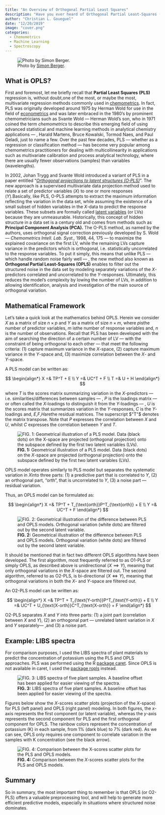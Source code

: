 ```yaml
---
title: "An Overview of Orthogonal Partial Least Squares"
description: "Have you ever heard of Orthogonal Partial Least-Squares (OPLS)? This article aims to give you a clear and concise overview of OPLS and its advantages in the development of more efficient predictive models."
author: "Christian L. Goueguel"
date: "12/20/2019"
image: "cover.png"
categories:
  - Chemometrics
  - Machine Learning
  - Spectroscopy
---
```


::: justified
![Photo by [Simon Berger](https://unsplash.com/photos/landscape-photography-of-mountains-twukN12EN7c?utm_content=creditShareLink&utm_medium=referral&utm_source=unsplash).](cover.png){fig-align="center"}

## What is OPLS?

First and foremost, let me briefly recall that **Partial Least Squares (PLS)** regression is, without doubt,one of the most, or maybe the most, multivariate regression methods commonly used in [chemometrics](https://en.wikipedia.org/wiki/Chemometrics). In fact, PLS was originally developed around 1975 by Herman Wold for use in the field of [econometrics](https://en.wikipedia.org/wiki/Econometrics) and was later embraced in the 1980’s by prominent chemometricians such as Svante Wold — Herman Wold’s son, who in 1971 coined the term *chemometrics* to describe this emerging field of using advanced statistical and machine learning methods in analytical chemistry applications — , Harald Martens, Bruce Kowalski, Tormod Naes, and Paul Geladi, just to name a few. Over the past few decades, PLS — whether as a regression or classification method — has become very popular among chemometrics practitioners for dealing with multicollinearity in applications such as multivariate calibration and process analytical technology, where there are usually fewer observations (samples) than variables (wavelengths).

In 2002, Johan Trygg and Svante Wold introduced a variant of PLS in a paper entitled “[*Orthogonal projections to latent structures (O‐PLS)*](https://onlinelibrary.wiley.com/doi/abs/10.1002/cem.695)”. The new approach is a supervised multivariate data projection method used to relate a set of predictor variables $(X)$ to one or more responses $(Y)$.Basically, like PLS, O-PLS attempts to extract the maximum information reflecting the variation in the data set, while assuming the existence of a small subset of hidden variables in the $X$-data to predict the response variables. These subsets are formally called [latent variables](https://methods.sagepub.com/reference/encyc-of-research-design/n213.xml) (or LVs) because they are unmeasurable. Historically, this concept of hidden structure in a data set is a century old and comes from methods such as **Principal Component Analysis (PCA).** The O-PLS method, as named by the authors, uses orthogonal signal correction previously developed by S. Wold *— Chemometrics Intell. Lab. Syst.,* 1998, 44*,* 175 — to maximize the explained covariance on the first LV, while the remaining LVs capture variance in the predictors which is orthogonal, i.e. statistically uncorrelated to the response variables. To put it simply, this means that unlike PLS — which handle random noise fairly well — , the new method also known as **Orthogonal Partial Least-Squares (OPLS)** enables to filter out the structured noise in the data set by modeling separately variations of the $X$-predictors correlated and uncorrelated to the $Y$-responses. Ultimately, this reduces the model’s complexity by lowing the number of LVs, in addition to allowing identification, analysis and investigation of the main source of orthogonal variation.

## **Mathematical Framework**

Let’s take a quick look at the mathematics behind OPLS. Herein we consider $X$ as a matrix of size $n \times p$ and $Y$ as a matrix of size $n\times m$, where $p$isthe number of predictor variables, $m$ isthe number of response variables and, $n$ is the number of observations. Recall that PLS has been developed with the aim of searching the direction of a certain number of LV — with the constraint of being orthogonal to each other — that meet the following criteria: (1) capture maximum variance in the $X$-space, (2) capture maximum variance in the $Y$-space and, (3) maximize correlation between the $X$- and $Y$-space.

A PLS model can be written as:

$$
\begin{align*}
X =& TP^T + E \\
Y =& UC^T + F \\
T =& U + H
\end{align*}
$$

where $T$ is the scores matrix summarizing variation in the $X$-predictors — i.e. similarities/differences between samples — , $P$ is the loadings matrix — or often called the $X$‐loadings to distinguish it from the $Y$‐loadings — , $U$ is the scores matrix that summarizes variation in the $Y$-responses, $C$ is the $Y$‐loadings and, $E$,$F$,$H$arethe residual matrices. The superscript $"T"$ denotes the matrix transpose. Note that $P$ expresses the correlation between $X$ and $U$, whilst $C$ expresses the correlation between $Y$ and $T$.

![**FIG. 1:** Geometrical illustration of a PLS model. Data (black dots) on the $X$-space are projected (orthogonal projection) onto the subspace defined by the first two latent variables (LVs).](images/clipboard-3211729824.png){fig-align="center"}

OPLS model operates similarly to PLS model but separates the systematic variation in $X$into three parts: (1) a predictive part that is correlated to $Y$, (2) an orthogonal part, “orth”, that is uncorrelated to $Y$, (3) a noise part — residual variation.

Thus, an OPLS model can be formulated as:

$$
\begin{align*}
X =& TP^T + T_{\text{orth}}P^T_{\text{orth}} + E \\
Y =& UC^T + F
\end{align*}
$$

![**FIG. 2:** Geometrical illustration of the difference between PLS and OPLS models. Orthogonal variation (white dots) are filtered out by the second latent variable.](images/clipboard-168488012.png){fig-align="center"}

It should be mentioned that in fact two different OPLS algorithms have been developed. The first algorithm, most frequently referred to as O1-PLS or simply OPLS, as described above is unidirectional $(X \implies Y)$, meaning that only orthogonal variations in the $X$-space are filtered out. The second algorithm, referred to as O2-PLS, is bi-directional $(X \iff Y)$, meaning that orthogonal variations in both the $X$- and $Y$-space are filtered out.

An O2-PLS model can be written as:

$$
\begin{align*}
X =& TP^T + T_{\text{Y-orth}}P^T_{\text{Y-orth}} + E \\
Y =& UC^T + U_{\text{X-orth}}C^T_{\text{X-orth}} + F
\end{align*}
$$

O2-PLS separates $X$ and $Y$ into three parts: (1) a joint part (correlation between $X$ and $Y$), (2) an orthogonal part — unrelated latent variation in $X$ and $Y$ separately— ,and (3) a noise part.

## **Example: LIBS spectra**

For comparison purposes, I used the LIBS spectra of plant materials to predict the concentration of potassium using the PLS and OPLS approaches. PLS was performed using the R [package caret](https://cran.r-project.org/web/packages/caret/index.html). Since OPLS is not available in caret, I used the [package ropls](http://www.bioconductor.org/packages/release/bioc/html/ropls.html) instead.

![**FIG. 3:** LIBS spectra of five plant samples. A baseline offset has been applied for easier viewing of the spectra.](images/clipboard-3295330553.png){fig-align="center"}

Figures below show the $X$-scores scatter plots (projection of the $X$-space) for PLS (left panel) and OPLS (right panel) modeling. In both figures, the $x$-axis represents the first component (or latent variable), whereas the $y$-axis represents the second component for PLS and the first orthogonal component for OPLS. The rainbow colors represent the concentration of potassium (K) in each sample, from 1% (dark blue) to 7% (dark red). As we can see, OPLS only requires one component to correlate variation in the samples with K concentration (see the black arrow).

![**FIG. 4:** Comparison between the $X$-scores scatter plots for the PLS and OPLS models.](images/clipboard-1566136920.png){fig-align="center"}

## **Summary**

So in summary, the most important thing to remember is that OPLS (or O2-PLS) offers a valuable preprocessing tool, and will help to generate more efficient predictive models, especially in situations where structured noise dominates.
:::

